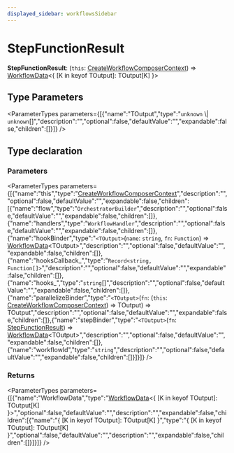 ```yaml
---
displayed_sidebar: workflowsSidebar
---
```



# StepFunctionResult

 **StepFunctionResult**: (`this`: [CreateWorkflowComposerContext](workflows.CreateWorkflowComposerContext.mdx)) => [WorkflowData](workflows.WorkflowData.mdx)&#60;&#123; [K in keyof TOutput]: TOutput[K] &#125;&#62;

## Type Parameters

<ParameterTypes parameters={[{"name":"TOutput","type":"`unknown` \\| `unknown`[]","description":"","optional":false,"defaultValue":"","expandable":false,"children":[]}]} />

## Type declaration

### Parameters

<ParameterTypes parameters={[{"name":"this","type":"[CreateWorkflowComposerContext](workflows.CreateWorkflowComposerContext.mdx)","description":"","optional":false,"defaultValue":"","expandable":false,"children":[{"name":"flow","type":"`OrchestratorBuilder`","description":"","optional":false,"defaultValue":"","expandable":false,"children":[]},{"name":"handlers","type":"`WorkflowHandler`","description":"","optional":false,"defaultValue":"","expandable":false,"children":[]},{"name":"hookBinder","type":"`<TOutput>`(`name`: `string`, `fn`: `Function`) => [WorkflowData](workflows.WorkflowData.mdx)&#60;TOutput&#62;","description":"","optional":false,"defaultValue":"","expandable":false,"children":[]},{"name":"hooksCallback_","type":"`Record<string, Function[]>`","description":"","optional":false,"defaultValue":"","expandable":false,"children":[]},{"name":"hooks_","type":"`string`[]","description":"","optional":false,"defaultValue":"","expandable":false,"children":[]},{"name":"parallelizeBinder","type":"`<TOutput>`(`fn`: (`this`: [CreateWorkflowComposerContext](workflows.CreateWorkflowComposerContext.mdx)) => TOutput) => TOutput","description":"","optional":false,"defaultValue":"","expandable":false,"children":[]},{"name":"stepBinder","type":"`<TOutput>`(`fn`: [StepFunctionResult](workflows.StepFunctionResult.mdx)) => [WorkflowData](workflows.WorkflowData.mdx)&#60;TOutput&#62;","description":"","optional":false,"defaultValue":"","expandable":false,"children":[]},{"name":"workflowId","type":"`string`","description":"","optional":false,"defaultValue":"","expandable":false,"children":[]}]}]} />

### Returns

<ParameterTypes parameters={[{"name":"WorkflowData","type":"[WorkflowData](workflows.WorkflowData.mdx)&#60;&#123; [K in keyof TOutput]: TOutput[K] &#125;&#62;","optional":false,"defaultValue":"","description":"","expandable":false,"children":[{"name":"&#123; [K in keyof TOutput]: TOutput[K] &#125;","type":"&#123; [K in keyof TOutput]: TOutput[K] &#125;","optional":false,"defaultValue":"","description":"","expandable":false,"children":[]}]}]} />
